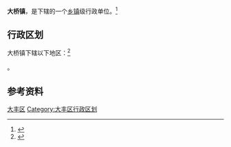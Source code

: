 {{中国乡级行政区|32/09/82/106/000}}

'''大桥镇'''，是{{PRC admin/fullname|32/09/82/106/000|3}}下辖的一个[[乡镇|乡镇]]级行政单位。<ref>{{PRC admin/ref sgc|{{PRC admin/parent|32/09/82/106/000}}}}</ref>

== 行政区划 ==

大桥镇下辖以下地区：<ref>{{PRC admin/ref sgc|32/09/82/106/000}}</ref>

{{PRC admin/children|32/09/82/106/000}}。

== 参考资料 ==

{{reflist}}

{{江苏省盐城市大丰市行政区划}}
{{江苏行政区划小作品}}
[[Category:盐城建制镇|大丰区]]
[[Category:大丰区行政区划|Category:大丰区行政区划]]